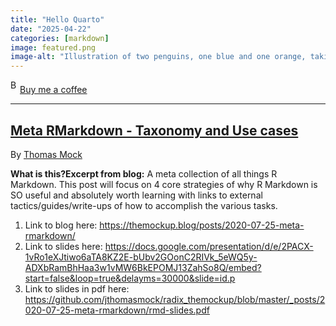 ```yaml
---
title: "Hello Quarto"
date: "2025-04-22"
categories: [markdown]
image: featured.png
image-alt: "Illustration of two penguins, one blue and one orange, taking a selfie with a selfie stick. The moon in the background looks like the Quarto logo."
---
```



<link href="https://fonts.googleapis.com/css?family=Cookie" rel="stylesheet"><a class="bmc-button" target="_blank" href="https://www.buymeacoffee.com/JoscelinRocha">![Buy me a coffee](https://cdn.buymeacoffee.com/buttons/bmc-new-btn-logo.svg){alt="Buy me a coffee" width="15" height="21"}Buy me a coffee</a>

------------------------------------------------------------------------


## [Meta RMarkdown - Taxonomy and Use cases](https://themockup.blog/posts/2020-07-25-meta-rmarkdown/)

By [Thomas
Mock](https://themockup.blog/posts/2020-07-25-meta-rmarkdown/)

**What is this?****Excerpt from blog:** A meta collection of all things R
Markdown. This post will focus on 4 core strategies of why R
Markdown is SO useful and absolutely worth learning with
links to external tactics/guides/write-ups of how to
accomplish the various tasks.

1.  Link to blog here:
    <https://themockup.blog/posts/2020-07-25-meta-rmarkdown/>
2.  Link to slides here:
    <https://docs.google.com/presentation/d/e/2PACX-1vRo1eXJtiwo6aTA8KZ2E-bUbv2GOonC2RIVk_5eWQ5y-ADXbRamBhHaa3w1vMW6BkEPOMJ13ZahSo8Q/embed?start=false&loop=true&delayms=30000&slide=id.p>
3.  Link to slides in pdf here:
    <https://github.com/jthomasmock/radix_themockup/blob/master/_posts/2020-07-25-meta-rmarkdown/rmd-slides.pdf>
